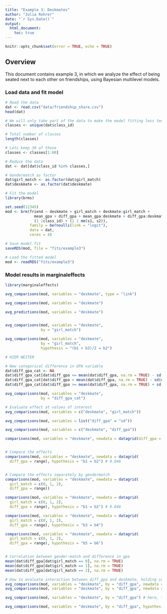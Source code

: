 ```yaml
---
title: "Example 3: Deskmates"
author: "Julia Rohrer"
date: "`r Sys.Date()`"
output: 
  html_document:
    toc: true
---
```


```r
knitr::opts_chunk$set(error = TRUE, echo = TRUE)
```

## Overview

This document contains example 3, in which we analyze the effect of being seated next to each other on friendships, using Bayesian multilevel models.

### Load data and fit model

```r
# Read the data
dat <- read.csv("data/friendship_share.csv")
head(dat)

# We will only take part of the data to make the model fitting less tedious
classes <- unique(dat$class_id)

# Total number of classes
length(classes)

# Lets keep 30 of those
classes <- classes[1:60]

# Reduce the data
dat <- dat[dat$class_id %in% classes,]

# Gendermatch as factor
dat$girl_match <- as.factor(dat$girl_match)
dat$deskmate <- as.factor(dat$deskmate)

# Fit the model
library(brms)

set.seed(12345)
mod <- brm(friend ~ deskmate + girl_match + deskmate:girl_match + 
             mean_gpa + diff_gpa + mean_gpa:deskmate + diff_gpa:deskmate +
             (1 |class_id) + (1 | mm(s1, s2)),
           family = bernoulli(link = "logit"),
           data = dat,
           cores = 4)

# Save model fit
saveRDS(mod, file = "fits/example3")

# Load the fitted model
mod <- readRDS("fits/example3")
```

### Model results in marginaleffects

```r
library(marginaleffects)

avg_comparisons(mod, variables = "deskmate", type = "link")

avg_comparisons(mod, variables = "deskmate")

avg_predictions(mod, variables = "deskmate")


avg_comparisons(mod, variables = "deskmate", 
                by = "girl_match")

avg_comparisons(mod, variables = "deskmate", 
                by = "girl_match",
                hypothesis = "(b1 + b3)/2 = b2")

# HIER WEITER

# New categorical difference in GPA variable
dat$diff_gpa_cat <- NA
dat$diff_gpa_cat[dat$diff_gpa <= mean(dat$diff_gpa, na.rm = TRUE) - sd(dat$diff_gpa, na.rm = TRUE)] <- -1
dat$diff_gpa_cat[dat$diff_gpa > mean(dat$diff_gpa, na.rm = TRUE) - sd(dat$diff_gpa, na.rm = TRUE)] <- 0
dat$diff_gpa_cat[dat$diff_gpa >= mean(dat$diff_gpa, na.rm = TRUE) + sd(dat$diff_gpa, na.rm = TRUE)] <- 1

avg_comparisons(mod, variables = "deskmate", 
                by = "diff_gpa_cat")

# Evaluate effect at values of interest
avg_comparisons(mod, variables = c("deskmate", "girl_match"))

avg_comparisons(mod, variables = list("diff_gpa" = "sd"))

avg_comparisons(mod, variables = c("deskmate", "diff_gpa"))

comparisons(mod, variables = "deskmate", newdata = datagrid(diff_gpa = range))


# Compare the effects
comparisons(mod, variables = "deskmate", newdata = datagrid(
  diff_gpa = range), hypothesis = "b1 = b2") # 0.046


# Compare the effects separately by gendermatch
comparisons(mod, variables = "deskmate", newdata = datagrid(
  girl_match = c(0, 1, 2), 
  diff_gpa = range))

comparisons(mod, variables = "deskmate", newdata = datagrid(
  girl_match = c(0, 1, 2), 
  diff_gpa = range), hypothesis = "b1 = b2") # 0.046

comparisons(mod, variables = "deskmate", newdata = datagrid(
  girl_match = c(0, 1, 2), 
  diff_gpa = range), hypothesis = "b3 = b4")

comparisons(mod, variables = "deskmate", newdata = datagrid(
  girl_match = c(0, 1, 2), 
  diff_gpa = range), hypothesis = "b5 = b6")


# Correlation between gender-match and difference in gpa
mean(dat$diff_gpa[dat$girl_match == 0], na.rm = TRUE)
mean(dat$diff_gpa[dat$girl_match == 1], na.rm = TRUE)
mean(dat$diff_gpa[dat$girl_match == 2], na.rm = TRUE)

# How to evaluate interaction between diff_gpa and deskmate, holding constant the other stuff
avg_comparisons(mod, variables = "deskmate", by = "diff_gpa", newdata = datagrid(diff_gpa = range))
avg_comparisons(mod, variables = "deskmate", by = "diff_gpa", newdata = datagrid(diff_gpa = range), hypothesis = "b1 = b2") # difference of 0.0462

avg_comparisons(mod, variables = "deskmate", by = "diff_gpa") # here, the difference in effects is much larger

avg_comparisons(mod, variables = "deskmate", by = "diff_gpa", hypothesis = "b1 = b37") # here, the difference in effects is much larger

```
